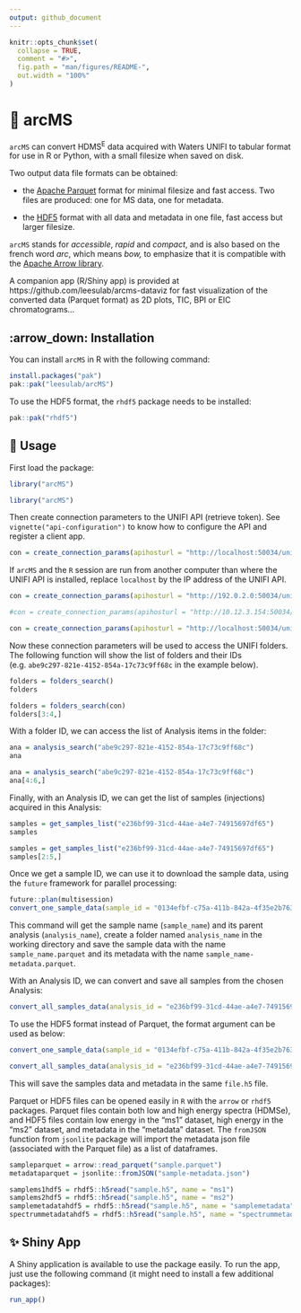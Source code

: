 ```yaml
---
output: github_document
---
```


```r
knitr::opts_chunk$set(
  collapse = TRUE,
  comment = "#>",
  fig.path = "man/figures/README-",
  out.width = "100%"
)
```

# 🏹 arcMS

<!-- badges: start -->

<!-- badges: end -->

`arcMS` can convert HDMS<sup>E</sup> data acquired with Waters UNIFI to tabular format for use in R or Python, with a small filesize when saved on disk.

Two output data file formats can be obtained:

-   the [Apache Parquet](https://parquet.apache.org/) format for minimal filesize and fast access. Two files are produced: one for MS data, one for metadata.

-   the [HDF5](https://www.hdfgroup.org/solutions/hdf5/) format with all data and metadata in one file, fast access but larger filesize.

`arcMS` stands for *accessible*, *rapid* and *compact*, and is also based on the french word *arc*, which means *bow,* to emphasize that it is compatible with the [Apache Arrow library](https://arrow.apache.org/).

A companion app (R/Shiny app) is provided at https://github.com/leesulab/arcms-dataviz for fast visualization of the converted data (Parquet format) as 2D plots, TIC, BPI or EIC chromatograms...

## :arrow_down: Installation

You can install `arcMS` in R with the following command:

```r
install.packages("pak")
pak::pak("leesulab/arcMS") 
```

To use the HDF5 format, the `rhdf5` package needs to be installed:

```r
pak::pak("rhdf5")
```

## 🚀 Usage

First load the package:

```r
library("arcMS")
```

```r
library("arcMS")
```

Then create connection parameters to the UNIFI API (retrieve token). See `vignette("api-configuration")` to know how to configure the API and register a client app.

```r
con = create_connection_params(apihosturl = "http://localhost:50034/unifi/v1", identityurl = "http://localhost:50333/identity/connect/token")
```

If `arcMS` and the `R` session are run from another computer than where the UNIFI API is installed, replace `localhost` by the IP address of the UNIFI API.

```r
con = create_connection_params(apihosturl = "http://192.0.2.0:50034/unifi/v1", identityurl = "http://192.0.2.0:50333/identity/connect/token")
```

```r
#con = create_connection_params(apihosturl = "http://10.12.3.154:50034/unifi/v1", identityurl = "http://10.12.3.154:50333/identity/connect/token" )

con = create_connection_params(apihosturl = "http://localhost:50034/unifi/v1", identityurl = "http://localhost:50333/identity/connect/token")
```

Now these connection parameters will be used to access the UNIFI folders. The following function will show the list of folders and their IDs (e.g. `abe9c297-821e-4152-854a-17c73c9ff68c` in the example below).

```r
folders = folders_search()
folders
```

```r
folders = folders_search(con)
folders[3:4,]
```

With a folder ID, we can access the list of Analysis items in the folder:

```r
ana = analysis_search("abe9c297-821e-4152-854a-17c73c9ff68c")
ana
```

```r
ana = analysis_search("abe9c297-821e-4152-854a-17c73c9ff68c")
ana[4:6,]
```

Finally, with an Analysis ID, we can get the list of samples (injections) acquired in this Analysis:

```r
samples = get_samples_list("e236bf99-31cd-44ae-a4e7-74915697df65")
samples
```

```r
samples = get_samples_list("e236bf99-31cd-44ae-a4e7-74915697df65")
samples[2:5,]
```

Once we get a sample ID, we can use it to download the sample data, using the `future` framework for parallel processing:

```r
future::plan(multisession)
convert_one_sample_data(sample_id = "0134efbf-c75a-411b-842a-4f35e2b76347")
```

This command will get the sample name (`sample_name`) and its parent analysis (`analysis_name`), create a folder named `analysis_name` in the working directory and save the sample data with the name `sample_name.parquet` and its metadata with the name `sample_name-metadata.parquet`.

With an Analysis ID, we can convert and save all samples from the chosen Analysis:

```r
convert_all_samples_data(analysis_id = "e236bf99-31cd-44ae-a4e7-74915697df65")
```

To use the HDF5 format instead of Parquet, the format argument can be used as below:

```r
convert_one_sample_data(sample_id = "0134efbf-c75a-411b-842a-4f35e2b76347", format = "hdf5")

convert_all_samples_data(analysis_id = "e236bf99-31cd-44ae-a4e7-74915697df65", format = "hdf5")
```

This will save the samples data and metadata in the same `file.h5` file.

Parquet or HDF5 files can be opened easily in `R` with the `arrow` or `rhdf5` packages. Parquet files contain both low and high energy spectra (HDMSe), and HDF5 files contain low energy in the "ms1" dataset, high energy in the "ms2" dataset, and metadata in the "metadata" dataset. The `fromJSON` function from `jsonlite` package will import the metadata json file (associated with the Parquet file) as a list of dataframes.

```r
sampleparquet = arrow::read_parquet("sample.parquet")
metadataparquet = jsonlite::fromJSON("sample-metadata.json")

samplems1hdf5 = rhdf5::h5read("sample.h5", name = "ms1")
samplems2hdf5 = rhdf5::h5read("sample.h5", name = "ms2")
samplemetadatahdf5 = rhdf5::h5read("sample.h5", name = "samplemetadata")
spectrummetadatahdf5 = rhdf5::h5read("sample.h5", name = "spectrummetadata")
```

## ✨ Shiny App

A Shiny application is available to use the package easily. To run the app, just use the following command (it might need to install a few additional packages):

```r
run_app()
```
